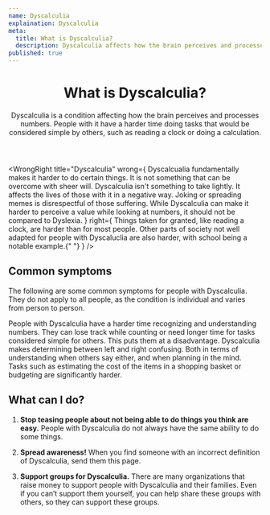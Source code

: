 ```yaml
---
name: Dyscalculia
explaination: Dyscalculia
meta:
  title: What is Dyscalculia?
  description: Dyscalculia affects how the brain perceives and processes numbers. Reading a clock or calculating something may be hard. Learn more here.
published: true
---
```


<PreviewBanner googleDocUrl="https://docs.google.com/document/d/1MQaXdcVT7UOjDLM-NuLacpMpulG-sDJbMjja7dKKfq4/edit?usp=sharing" />

<Header>

# What is Dyscalculia?

Dyscalculia is a condition affecting how the brain perceives and processes numbers. People with it have a harder time doing tasks that would be considered simple by others, such as reading a clock or doing a calculation.

</Header>

<Main>

<WrongRight
  title="Dyscalculia"
  wrong={
    <Definition>
      <DefinitionItem summary="Being lazy">
        Dyscalcualia fundamentally makes it harder to do certain things. It is not
        something that can be overcome with sheer will.
      </DefinitionItem>
      <DefinitionItem summary="A joke or meme">
        Dyscalculia isn't something to take lightly. It affects the lives of those with it
        in a negative way. Joking or spreading memes is disrespectful of those suffering.
      </DefinitionItem>
      <DefinitionItem summary="“Math dyslexia”">
        While Dyscalculia can make it harder to perceive a value while looking at numbers,
        it should not be compared to Dyslexia.
      </DefinitionItem>
    </Definition>
  }
  right={
    <Definition>
      <DefinitionItem summary="Frustrating">
        Things taken for granted, like reading a clock, are harder than for most people.
        Other parts of society not well adapted for people with Dyscaluclia are also
        harder, with school being a notable example.{" "}
      </DefinitionItem>
    </Definition>
  }
/>

<Section>

## Common symptoms

The following are some common symptoms for people with Dyscalculia. They do not apply to all people, as the condition is individual and varies from person to person.

<Definition>
  <DefinitionItem summary="Difficulty doing math">
    People with Dyscalculia have a harder time recognizing and understanding numbers. They
    can lose track while counting or need longer time for tasks considered simple for
    others. This puts them at a disadvantage.
  </DefinitionItem>
  <DefinitionItem summary="Harder to determine between left and right">
    Dyscalculia makes determining between left and right confusing. Both in terms of
    understanding when others say either, and when planning in the mind.
  </DefinitionItem>
  <DefinitionItem summary="Difficulty budgeting and keeping track of money">
    Tasks such as estimating the cost of the items in a shopping basket or budgeting are
    significantly harder.
  </DefinitionItem>
</Definition>

</Section>

<Section>

## What can I do?

1. **Stop teasing people about not being able to do things you think are easy.** People with Dyscalculia do not always have the same ability to do some things.

2. **Spread awareness!** When you find someone with an incorrect definition of Dyscalculia, send them this page.

3. **Support groups for Dyscalculia.** There are many organizations that raise money to support people with Dyscalculia and their families. Even if you can’t support them yourself, you can help share these groups with others, so they can support these groups.

</Section>

</Main>
